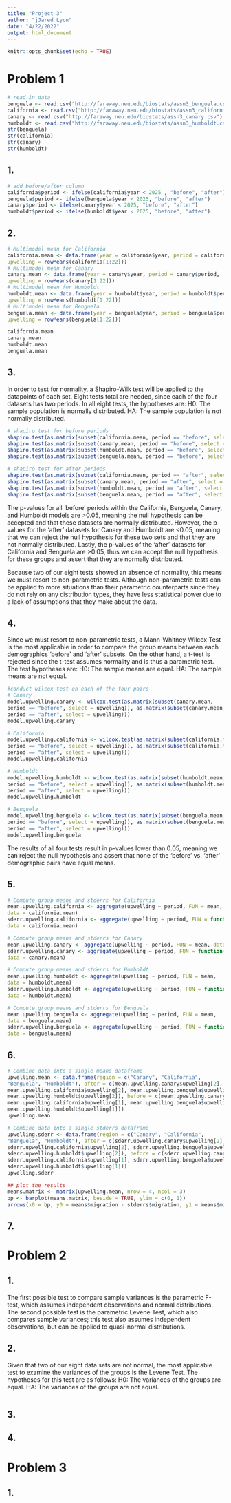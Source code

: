 ```yaml
---
title: "Project 3"
author: "jJared Lyon"
date: "4/22/2022"
output: html_document
---
```


```r
knitr::opts_chunk$set(echo = TRUE)
```

# Problem 1
```r
# read in data
benguela <- read.csv("http://faraway.neu.edu/biostats/assn3_benguela.csv")
california <- read.csv("http://faraway.neu.edu/biostats/assn3_california.csv")
canary <- read.csv("http://faraway.neu.edu/biostats/assn3_canary.csv")
humboldt <- read.csv("http://faraway.neu.edu/biostats/assn3_humboldt.csv")
str(benguela)
str(california)
str(canary)
str(humboldt)
```

## 1.
```r
# add before/after column
california$period <- ifelse(california$year < 2025 , "before", "after")
benguela$period <- ifelse(benguela$year < 2025, "before", "after")
canary$period <- ifelse(canary$year < 2025, "before", "after")
humboldt$period <- ifelse(humboldt$year < 2025, "before", "after")
```

## 2.
```r
# Multimodel mean for California
california.mean <- data.frame(year = california$year, period = california$period,
upwelling = rowMeans(california[1:22]))
# Multimodel mean for Canary
canary.mean <- data.frame(year = canary$year, period = canary$period,
upwelling = rowMeans(canary[1:22]))
# Multimodel mean for Humboldt
humboldt.mean <- data.frame(year = humboldt$year, period = humboldt$period,
upwelling = rowMeans(humboldt[1:22]))
# Multimodel mean for Benguela
benguela.mean <- data.frame(year = benguela$year, period = benguela$period,
upwelling = rowMeans(benguela[1:22]))

california.mean
canary.mean
humboldt.mean
benguela.mean
```

## 3.
In order to test for normality, a Shapiro-Wilk test will be applied to the datapoints of each set. Eight tests total are needed, since each of the four datasets has two periods. In all eight tests, the hypotheses are:
H0: The sample population is normally distributed.
HA: The sample population is not normally distributed.
```r
# shapiro test for before periods
shapiro.test(as.matrix(subset(california.mean, period == "before", select = upwelling)))
shapiro.test(as.matrix(subset(canary.mean, period == "before", select = upwelling)))
shapiro.test(as.matrix(subset(humboldt.mean, period == "before", select = upwelling)))
shapiro.test(as.matrix(subset(benguela.mean, period == "before", select = upwelling)))

# shapiro test for after periods
shapiro.test(as.matrix(subset(california.mean, period == "after", select = upwelling)))
shapiro.test(as.matrix(subset(canary.mean, period == "after", select = upwelling)))
shapiro.test(as.matrix(subset(humboldt.mean, period == "after", select = upwelling)))
shapiro.test(as.matrix(subset(benguela.mean, period == "after", select = upwelling)))
```

The p-values for all 'before' periods within the California, Benguela, Canary, and Humboldt models are >0.05, meaning the null hypothesis can be accepted and that these datasets are normally distributed. However, the p-values for the 'after' datasets for Canary and Humboldt are <0.05, meaning that we can reject the null hypothesis for these two sets and that they are not normally distributed. Lastly, the p-values of the 'after' datasets for California and Benguela are >0.05, thus we can accept the null hypothesis for these groups and assert that they are normally distributed.

Because two of our eight tests showed an absence of normality, this means we must resort to non-parametric tests. Although non-parametric tests can be applied to more situations than their parametric counterparts since they do not rely on any distribution types, they have less statistical power due to a lack of assumptions that they make about the data.

## 4.
Since we must resort to non-parametric tests, a Mann-Whitney-Wilcox Test is the most applicable in order to compare the group means between each demographics 'before' and 'after' subsets. On the other hand, a t-test is rejected since the t-test assumes normality and is thus a parametric test. The test hypotheses are:
H0: The sample means are equal.
HA: The sample means are not equal.
```r
#conduct wilcox test on each of the four pairs
# Canary
model.upwelling.canary <- wilcox.test(as.matrix(subset(canary.mean,
period == "before", select = upwelling)), as.matrix(subset(canary.mean,
period == "after", select = upwelling)))
model.upwelling.canary

# California
model.upwelling.california <- wilcox.test(as.matrix(subset(california.mean,
period == "before", select = upwelling)), as.matrix(subset(california.mean,
period == "after", select = upwelling)))
model.upwelling.california

# Humboldt
model.upwelling.humboldt <- wilcox.test(as.matrix(subset(humboldt.mean,
period == "before", select = upwelling)), as.matrix(subset(humboldt.mean,
period == "after", select = upwelling)))
model.upwelling.humboldt

# Benguela
model.upwelling.benguela <- wilcox.test(as.matrix(subset(benguela.mean,
period == "before", select = upwelling)), as.matrix(subset(benguela.mean,
period == "after", select = upwelling)))
model.upwelling.benguela
```

The results of all four tests result in p-values lower than 0.05, meaning we can reject the null hypothesis and assert that none of the 'before' vs. 'after' demographic pairs have equal means.

## 5.
```r
# Compute group means and stderrs for California
mean.upwelling.california <- aggregate(upwelling ~ period, FUN = mean,
data = california.mean)
sderr.upwelling.california <- aggregate(upwelling ~ period, FUN = function(x) sd(x)/sqrt(length(x)),
data = california.mean)

# Compute group means and stderrs for Canary
mean.upwelling.canary <- aggregate(upwelling ~ period, FUN = mean, data = canary.mean)
sderr.upwelling.canary <- aggregate(upwelling ~ period, FUN = function(x) sd(x)/sqrt(length(x)),
data = canary.mean)

# Compute group means and stderrs for Humboldt
mean.upwelling.humboldt <- aggregate(upwelling ~ period, FUN = mean,
data = humboldt.mean)
sderr.upwelling.humboldt <- aggregate(upwelling ~ period, FUN = function(x) sd(x)/sqrt(length(x)),
data = humboldt.mean)

# Compute group means and stderrs for Benguela
mean.upwelling.benguela <- aggregate(upwelling ~ period, FUN = mean,
data = benguela.mean)
sderr.upwelling.benguela <- aggregate(upwelling ~ period, FUN = function(x) sd(x)/sqrt(length(x)),
data = benguela.mean)
```

## 6.
```r
# Combine data into a single means dataframe
upwelling.mean <- data.frame(region = c("Canary", "California",
"Benguela", "Humboldt"), after = c(mean.upwelling.canary$upwelling[2],
mean.upwelling.california$upwelling[2], mean.upwelling.benguela$upwelling[2],
mean.upwelling.humboldt$upwelling[2]), before = c(mean.upwelling.canary$upwelling[1],
mean.upwelling.california$upwelling[1], mean.upwelling.benguela$upwelling[1],
mean.upwelling.humboldt$upwelling[1]))
upwelling.mean

# Combine data into a single stderrs dataframe
upwelling.sderr <- data.frame(region = c("Canary", "California",
"Benguela", "Humboldt"), after = c(sderr.upwelling.canary$upwelling[2],
sderr.upwelling.california$upwelling[2], sderr.upwelling.benguela$upwelling[2],
sderr.upwelling.humboldt$upwelling[2]), before = c(sderr.upwelling.canary$upwelling[1],
sderr.upwelling.california$upwelling[1], sderr.upwelling.benguela$upwelling[1],
sderr.upwelling.humboldt$upwelling[1]))
upwelling.sderr

## plot the results
means.matrix <- matrix(upwelling.mean, nrow = 4, ncol = 3)
bp <- barplot(means.matrix, beside = TRUE, ylim = c(0, 1))
arrows(x0 = bp, y0 = means$migration - stderrs$migration, y1 = means$migration + stderrs$migration, code = 3, angle = 90, length = 0.1)
```

## 7.

# Problem 2
## 1.
The first possible test to compare sample variances is the parametric F-test, which assumes independent observations and normal distributions. The second possible test is the parametric Levene Test, which also compares sample variances; this test also assumes independent observations, but can be applied to quasi-normal distributions.

## 2.
Given that two of our eight data sets are not normal, the most applicable test to examine the variances of the groups is the Levene Test. The hypotheses for this test are as follows:
H0: The variances of the groups are equal.
HA: The variances of the groups are not equal.
```r

```

## 3.

## 4.

# Problem 3
## 1.



